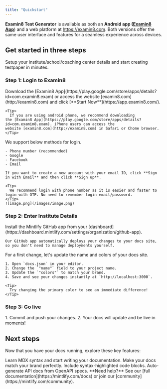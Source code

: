 ```yaml
---
title: "Quickstart"
---
```


**Examin8 Test Generator** is available as both an **Android app (**[**Examin8 App**](https://play.google.com/store/apps/details?id=com.examin8.exam)) and a web platform at https://examin8.com. Both versions offer the same user interface and features for a seamless experience across devices.

## Get started in three steps

Setup your institute/school/coaching center details and start creating testpaper in minutes.

### Step 1: Login to Examin8

<AccordionGroup>
  <Accordion title="Access website or mobile app" icon="copy">
    Download the [Examin8 App](https://play.google.com/store/apps/details?id=com.examin8.exam) or access the website [examin8.com](http://examin8.com) and click [**Start Now**](https://app.examin8.com/).

    <Tip>
      If you are using android phone, we recommend downloading the [Examin8 App](https://play.google.com/store/apps/details?id=com.examin8.exam). iPhone users can access the website [examin8.com](http://examin8.com) in Safari or Chome browser.
    </Tip>
  </Accordion>
  <Accordion title="Login using your preferred method" icon="rectangle-terminal">
    We support below methods for login.

    - Phone number (recommended)
    - Google 
    - Facebook
    - Email

    If you want to create a new account with your email ID, click **Sign in with Email** and then click **Sign up**.

    <Tip>
      We recommend login with phone number as it is easier and faster to login with OTP. No need to remember login email/password.
    </Tip>
    ![image.png](/images/image.png)
  </Accordion>
</AccordionGroup>

### Step 2: Enter Institute Details

<AccordionGroup>
  <Accordion title="Install our GitHub app" icon="github">
    Install the Mintlify GitHub app from your [dashboard](https://dashboard.mintlify.com/settings/organization/github-app).

    Our GitHub app automatically deploys your changes to your docs site, so you don't need to manage deployments yourself.
  </Accordion>
  <Accordion title="Update your site name and colors" icon="palette">
    For a first change, let's update the name and colors of your docs site.

    1. Open `docs.json` in your editor.
    2. Change the `"name"` field to your project name.
    3. Update the `"colors"` to match your brand.
    4. Save and see your changes instantly at `http://localhost:3000`.

    <Tip>
      Try changing the primary color to see an immediate difference!
    </Tip>
  </Accordion>
</AccordionGroup>

### Step 3: Go live

<Accordion title="Publish your docs" icon="rocket">
  1. Commit and push your changes.
  2. Your docs will update and be live in moments!
</Accordion>

## Next steps

Now that you have your docs running, explore these key features:

<CardGroup cols={2}>
  <Card title="Write Content" icon="pen-to-square" href="/essentials/markdown">
    Learn MDX syntax and start writing your documentation.
  </Card>
  <Card title="Customize style" icon="palette" href="/essentials/settings">
    Make your docs match your brand perfectly.
  </Card>
  <Card title="Add code examples" icon="square-code" href="/essentials/code">
    Include syntax-highlighted code blocks.
  </Card>
  <Card title="API documentation" icon="code" href="/api-reference/introduction">
    Auto-generate API docs from OpenAPI specs.
  </Card>
</CardGroup>

<Note>
  **Need help?** See our [full documentation](https://mintlify.com/docs) or join our [community](https://mintlify.com/community).
</Note>